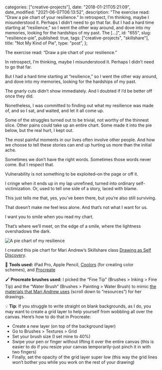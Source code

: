 
  categories: ["creative-projects"],
  date: "2018-01-21T05:21:09",
  date_modified: "2021-06-07T06:13:52",
  description:
    "The exercise read: “Draw a pie chart of your resilience.” In retrospect, I’m thinking, maybe I misunderstood it. Perhaps I didn’t need to go that far. But I had a hard time starting at “resilience,” so I went the other way around, and dove into my memories, looking for the hardships of my past. The […]",
  id: "655",
  slug: "resilience-pie",
  published: true,
  tags: ["creative-projects", "skillshare"],
  title: "Not My Kind of Pie",
  type: "post",
};


The exercise read: “Draw a pie chart of your resilience.”

In retrospect, I’m thinking, maybe I misunderstood it. Perhaps I didn’t need to go that far.

But I had a hard time starting at “resilience,” so I went the other way around, and dove into my memories, looking for the hardships of my past.

The gnarly cuts didn’t show immediately. And I doubted if I’d be better off once they did.

Nonetheless, I was committed to finding out what my resilience was made of, and so I sat, and waited, and let it all come up.

Some of the struggles turned out to be trivial, not worthy of the thinnest slice. Other pains could take up an entire chart. Some made it into the pie below, but the real hurt, I kept out.

The most painful moments in our lives often involve other people. And how we choose to tell these stories can end up hurting us more than the initial ache.

Sometimes we don’t have the right words. Sometimes those words never come. But I respect that.

Vulnerability is not something to be exploited–on the page or off it.

I cringe when it ends up in my lap unrefined, turned into ordinary self-victimization. Or, used to tell one side of a story, laced with blame.

This just tells me that, yes, you’ve been there, but you’re also still surviving.

That doesn’t make me feel less alone. And that’s not what I want for us.

I want you to smile when you read my chart.

That’s where we’ll meet, on the edge of a smile, where the lightness overshadows the dark.

![A pie chart of my resilience](/pages/posts/resilience-pie/mirha_masala_resilience_pie_chart_8.png "A Pie Chart of My Resilience")

I created this pie chart for Mari Andrew’s Skillshare class [Drawing as Self Discovery](https://www.skillshare.com/en/classes/Drawing-as-Self-Discovery-5-Ways-to-Start/831070146).

<PostFooter title="Tools & Tips">

🔧 **Tools used:** iPad Pro, Apple Pencil, [Coolors](https://coolors.co/) (for creating color schemes), and [Procreate](http://procreate.art)

🖌 **Procreate brushes used:** I picked the “Fine Tip” (Brushes > Inking > Fine Tip) and the “Water Brush” (Brushes > Painting > Water Brush) to mimic [the materials that Mari Andrew uses](https://www.skillshare.com/classes/Drawing-as-Self-Discovery-5-Ways-to-Start/831070146/projects) (scroll down to “resources”) for her drawings.

💡 **Tip**: If you struggle to write straight on blank backgrounds, as I do, you may want to create a grid layer to help yourself from wobbling all over the canvas. Here’s how to do that in Procreate:

- Create a new layer (on top of the background layer)
- Go to Brushes > Textures > Grid
- Set your brush size (I set mine to 40%)
- Swipe your pen or finger without lifting it over the entire canvas (this is easier to do if you resize your canvas temporarily–just pinch it in with two fingers)
- Finally, set the opacity of the grid layer super low (this way the grid lines won’t bother you while you work on the rest of your drawing)

</PostFooter>
